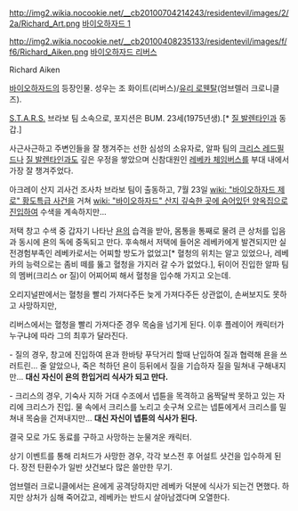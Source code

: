 http://img2.wikia.nocookie.net/__cb20100704214243/residentevil/images/2/2a/Richard_Art.png
[[바이오하자드 1]]

http://img2.wikia.nocookie.net/__cb20100408235133/residentevil/images/f/f6/Richard_Aiken.png
[[바이오하자드 리버스]]

Richard Aiken

[[바이오하자드]]의 등장인물. 성우는 조 화이트(리버스)/[[유리 로웬탈]](엄브렐러 크로니클즈).

[[S.T.A.R.S.]] 브라보 팀 소속으로, 포지션은 BUM. 23세(1975년생).[* [[질 발렌타인]]과 동갑.]

사근사근하고 주변인들을 잘 챙겨주는 선한 심성의 소유자로, 알파 팀의 [[크리스 레드필드]]나 [[질 발렌타인]]과도 깊은 우정을 쌓았으며 신참대원인 [[레베카 체임버스]]를 부대 내에서 가장 잘 챙겨주었다.

아크레이 산지 괴사건 조사차 브라보 팀이 출동하고, 7월 23일 [[wiki: "바이오하자드 제로" 황도특급 사건]]을 거쳐 [[wiki: "바이오하자드" 산지 깊숙한 곳에 숨어있던 양옥집으로 진입]]하여 수색을 계속하지만...

저택 창고 수색 중 갑자기 나타난 [[욘]]의 습격을 받아, 몸통을 통째로 물려 큰 상처를 입음과 동시에 욘의 독에 중독되고 만다. 후속해서 저택에 들어온 레베카에게 발견되지만 실전경험부족인 레베카로서는 어찌할 방도가 없었고[* 혈청의 위치는 알고 있었으나, 레베카의 능력으로는 좀비 떼를 뚫고 혈청을 가지러 갈 수가 없었다.], 뒤이어 진입한 알파 팀의 멤버(크리스 or 질)이 어찌어찌 해서 혈청을 입수해 가지고 오는데.

오리지널판에서는 혈청을 빨리 가져다주든 늦게 가져다주든 상관없이, 손써보지도 못하고 사망하지만, 

리버스에서는 혈청을 빨리 가져다준 경우 목숨을 넘기게 된다. 이후 플레이어 캐릭터가 누구냐에 따라 그의 최후가 달라진다.

- 질의 경우, 창고에 진입하여 욘과 한바탕 푸닥거리 할때 난입하여 질과 협력해 욘을 쓰러트린... 줄 알았으나, 죽은 척하던 욘이 등뒤에서 질을 기습하자 질을 밀쳐내 구해내지만... '''대신 자신이 욘의 한입거리 식사가 되고 만다.''' 

- 크리스의 경우, 기숙사 지하 거대 수조에서 넵튠을 목격하고 옴짝달싹 못하고 있는 자리에 크리스가 진입. 물 속에서 크리스를 노리고 솟구쳐 오르는 넵튠에게서 크리스를 밀쳐내 목숨을 건져내지만... '''대신 자신이 넵튠의 식사가 된다.'''

결국 모로 가도 동료를 구하고 사망하는 눈물겨운 캐릭터. 

상기 이벤트를 통해 리처드가 사망한 경우, 각각 보스전 후 어설트 샷건을 입수하게 된다. 장전 탄환수가 일반 샷건보다 많은 쓸만한 무기.

엄브렐러 크로니클에서는 욘에게 공격당하지만 레베카 덕분에 식사가 되는건 면했다. 하지만 상처가 심해 죽어갔고, 레베카는 반드시 살아남겠다며 오열한다.
